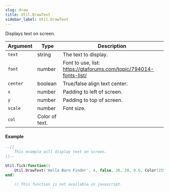 ```yaml
---
slug: draw
title: Util.DrawText
sidebar_label: Util.DrawText
---
```


Displays text on screen.

Argument | Type | Description
--- | --- | ---
`text` | string | The text to display.
`font` | number | Font to use, list: https://gtaforums.com/topic/794014-fonts-list/
`center` | boolean | True/false align text center.
`x` | number | Padding to left of screen.
`y` | number | Padding to top of screen. 
`scale` | number | Font size.
`col` | Color of text.
#### Example
```lua
--[[
	This example will display text on screen.
]]--

Util.Tick(function()
	Util.DrawText('Hello Barn Finder', 4, false, 20, 20, 0.6, Color(255,255,255))
end) 
```
```javascript
	// This function is not available in javascript.
```
